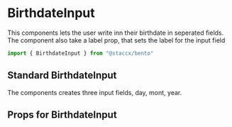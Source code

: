 
<Meta
  title="Components|Forms/Input/BirthdateInput"
  component={BirthdateInput}
/>

# BirthdateInput

This components lets the user write inn their birthdate in seperated fields. The component also take a label prop, that sets
the label for the input field

```javascript
import { BirthdateInput } from "@staccx/bento"
```

## Standard BirthdateInput

The components creates three input fields, day, mont, year.

<Preview>
  <Story name="Standard">
    <BirthdateInput
      label={"BirthdateInput"}
      ids={["Day1","Month1", "Year1"]}
      labels={["Day", "Month", "Year"]}
      onChange={console.log}
    />
  </Story>
</Preview>

## Props for BirthdateInput

<Props of={BirthdateInput} />
